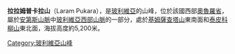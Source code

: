 {{Coord|18|53|59|S|68|49|10|W|display=title}}

'''拉拉姆普卡拉山'''（Laram Pukara），是[[玻利維亞|玻利維亞]]的山峰，位於該國西部[[奧魯羅省|奧魯羅省]]，屬於[[安第斯山脈|安第斯山脈]]中[[玻利維亞西部山脈|玻利維亞西部山脈]]的一部分，處於[[基姆薩查塔山_(奧魯羅省)|基姆薩查塔山]]東南面和[[泰皮科柳山|泰皮科柳山]]東北面，海拔高度約5,200米。

{{Bolivia-geo-stub}}
[[Category:玻利維亞山峰|Category:玻利維亞山峰]]